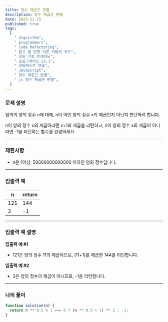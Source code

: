 ```yaml
---
title: 정수 제곱근 판별
description: 정수 제곱근 판별
date: 2023-11-15
published: true
tags:
  [
    " algorithm",
    " programmers",
    " Code Refactoring",
    " 참고 할 만한 다른 사람의 코드",
    " 코딩 기초 트레이닝",
    " 프로그래머스 Lv.1",
    " 코딩테스트 연습",
    " JavaScript",
    " 정수 제곱근 판별",
    " js 정수 제곱근 판별",
  ]
---
```


### 문제 설명

임의의 양의 정수 n에 대해, n이 어떤 양의 정수 x의 제곱인지 아닌지 판단하려 합니다.

n이 양의 정수 x의 제곱이라면 x+1의 제곱을 리턴하고, n이 양의 정수 x의 제곱이 아니라면 -1을 리턴하는 함수를 완성하세요.

---

### 제한사항

- n은 1이상, 50000000000000 이하인 양의 정수입니다.

---

### 입출력 예

| n   | return |
| --- | ------ |
| 121 | 144    |
| 3   | -1     |

---

### 입출력 예 설명

**입출력 예 #1**

- 121은 양의 정수 11의 제곱이므로, (11+1)를 제곱한 144를 리턴합니다.

**입출력 예 #2**

- 3은 양의 정수의 제곱이 아니므로, -1을 리턴합니다.

---

### 나의 풀이

```jsx
function solution(n) {
  return n ** 0.5 % 1 === 0 ? (n ** 0.5 + 1) ** 2 : -1;
}
```
